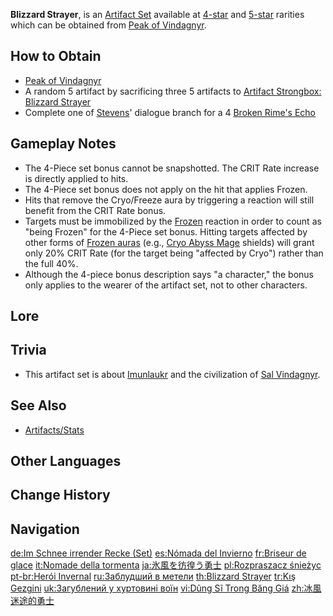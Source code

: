 {{Artifact Set Infobox
|id        = 511
|subtitle  = Icebreaker
|flower    = Snowswept Memory
|plume     = Icebreaker's Resolve
|sands     = Frozen Homeland's Demise
|goblet    = Frost-Weaved Dignity
|circlet   = Broken Rime's Echo
|2pcBonus  = {{Color|[[Cryo DMG Bonus]]}} +15%
|4pcBonus  = When a character attacks an opponent affected by {{Cryo}}, their [[CRIT Rate]] is increased by 20%. If the opponent is [[Frozen]], CRIT Rate is increased by an additional 20%.
|source4.1 = [[Peak of Vindagnyr]]
|source4.2 = [[Stevens]]
|source5.1 = [[Peak of Vindagnyr]]
|source5.2 = [[Artifact Strongbox]]
|eff_att1  = Elemental DMG Bonus
|eff_att2  = Cryo DMG Bonus
|eff_att3  = CRIT Rate
}}
'''Blizzard Strayer''', is an [[Artifact Set]] available at [[:Category:4-Star Artifacts|4-star]] and [[:Category:5-Star Artifacts|5-star]] rarities which can be obtained from [[Peak of Vindagnyr]].

==How to Obtain==
* [[Peak of Vindagnyr]]
* A random 5{{star}} artifact by sacrificing three 5{{star}} artifacts to [[Artifact Strongbox: Blizzard Strayer]]
* Complete one of [[Stevens]]' dialogue branch for a 4{{star}} [[Broken Rime's Echo]]

==Gameplay Notes==
* The 4-Piece set bonus cannot be snapshotted. The CRIT Rate increase is directly applied to hits.
* The 4-Piece set bonus does not apply on the hit that applies Frozen.
* Hits that remove the Cryo/Freeze aura by triggering a reaction will still benefit from the CRIT Rate bonus.
* Targets must be immobilized by the [[Frozen]] reaction in order to count as "being Frozen" for the 4-Piece set bonus. Hitting targets affected by other forms of [[Cryo#Frozen|Frozen auras]] (e.g., [[Cryo Abyss Mage]] shields) will grant only 20% CRIT Rate (for the target being "affected by Cryo") rather than the full  40%.
* Although the 4-piece bonus description says "a character," the bonus only applies to the wearer of the artifact set, not to other characters.

==Lore==
{{Artifact Lore}}

==Trivia==
* This artifact set is about [[Imunlaukr]] and the civilization of [[Sal Vindagnyr]].

==See Also==
*[[Artifacts/Stats]]

==Other Languages==
{{Other Languages
|en      = Blizzard Strayer
|zhs     = 冰风迷途的勇士
|zhs_rm  = Bīng Fēng Mítú de Yǒngshì
|zht     = 冰風迷途的勇士
|zht_rm  = Bīng Fēng Mítú de Yǒngshì
|zh_tl   = Brave Warrior Lost in the Icy Winds
|ja      = 氷風を彷徨う勇士
|ja_rm   = Hyoufuu wo Samayou Yuushi{{Assumed}}
|ja_tl   = Brave Warrior Wandering in the Icy Winds
|ko      = 얼음바람 속에서 길잃은 용사
|ko_tl   = Warrior Lost in the Icy Winds
|es      = Nómada del Invierno
|es_tl   = Winter Nomad
|fr      = Briseur de glace
|fr_tl   = Ice Breaker
|ru      = Заблудший в метели
|ru_tl   = Blizzard Strayer
|th      = Blizzard Strayer
|vi      = Dũng Sĩ Trong Băng Giá
|vi_tl   = Hero in the Ice
|de      = Im Schnee irrender Recke
|de_tl   = In the Snow Straying Valiant
|id      = Blizzard Strayer
|pt      = Herói Invernal
|pt_tl   = Wintery Hero
|tr      = Kış Gezgini
|tr_tl   = Winter Traveler
|it      = Nomade della tormenta
|it_tl   = Storm Nomad
}}

==Change History==
{{Change History|1.2}}

==Navigation==
{{Artifact Navbox}}

[[de:Im Schnee irrender Recke (Set)]]
[[es:Nómada del Invierno]]
[[fr:Briseur de glace]]
[[it:Nomade della tormenta]]
[[ja:氷風を彷徨う勇士]]
[[pl:Rozpraszacz śnieżyc]]
[[pt-br:Herói Invernal]]
[[ru:Заблудший в метели]]
[[th:Blizzard Strayer]]
[[tr:Kış Gezgini]]
[[uk:Загублений у хуртовині воїн]]
[[vi:Dũng Sĩ Trong Băng Giá]]
[[zh:冰風迷途的勇士]]